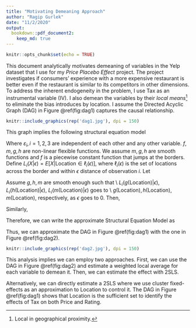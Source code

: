 ```yaml
---
title: "Motivating Demeaning Approach"
author: "Ragip Gurlek"
date: "11/2/2020"
output:
  bookdown::pdf_document2:
    keep_md: true
---
```


```r
knitr::opts_chunk$set(echo = TRUE)
```

This document analytically motivates demeaning of variables in the Yelp dataset that I use for my *Price Placebo Effect* project. The project investigates if consumers' experience with a more expensive restaurant is better even if the restaurant is similar to its competitors in other dimensions. To address the inherent endogeneity in the problem, I use Tax as an instrumental variable (IV). I also demean the variables by their *local means*^[Local in geographical proximity.] to eliminate the bias introduces by location. I assume the Directed Acyclic  Graph (DAG) in Figure \@ref(fig:dag1) captures the causal relationship.

```r
knitr::include_graphics(rep('dag1.jpg'), dpi = 150)
```

This graph implies the following structural equation model

\begin{align*}
\text { Tax } &=f(\text {Location}) \\
U &= m(\text {Location}) +\varepsilon_{1} \\
\text { Price } &= g(\text {Location}) + \alpha_1 \text { Tax } + \gamma_{1} U+\varepsilon_{2} \\
&=g(\text {Location}) + \alpha_1 f(\text {Location}) + \gamma_{1} m(\text {Location}) + \gamma_1 \varepsilon_1 + \varepsilon_{2} \\
\text { Rating }&=\alpha_2 \text { price } + h(\text {Location}) +\gamma_{2} U + \varepsilon_{3} \\
&=\alpha_2 g(\text {Location}) + \alpha_2\alpha_1 f(\text {Location}) + \alpha_2 \gamma_{1} m(\text {Location}) + \alpha_2 \gamma_1  \varepsilon_1 + \alpha_2 \varepsilon_{2} \\
 &+h(\text {Location}) + \gamma_{2} m(\text {Location}) + \gamma_2 \varepsilon_1 + \varepsilon_{3}
\end{align*}

Where $\varepsilon_i, i=1,2,3$ are independent of each other and any other variable. $f,m,g,h$ are non-linear flexible functions. We assume $m,g,h$ are smooth functions and $f$ is a piecewise constant function that jumps at the borders. Define $L_i(X|\epsilon) = E[X | \text {Location} \in \ell_i(\epsilon)]$, where $\ell_i(\epsilon)$ is the set of locations across the border and within $\epsilon$ distance of observation $i$. Let

\begin{align*}
\overline{\text {Rating}_i} &= L_i(\text {Rating}|\epsilon) \\
&= \alpha_2 L_i(g(\text {Location})|\epsilon) + \alpha_2\alpha_1 L_i(f(\text {Location})|\epsilon) + \alpha_2 \gamma_{1} L_i(m(\text {Location})|\epsilon) \\
 &+ L_i(h(\text {Location})|\epsilon) + \gamma_{2} L_i(m(\text {Location})|\epsilon)\\
\end{align*}

Assume $g,h,m$ are smooth enough such that \\ $L_i(g(\text {Location})|\epsilon)$, $L_i(h(\text {Location})|\epsilon)$, $L_i(m(\text {Location})|\epsilon)$ goes to \\
$g(\text {Location}), h(\text {Location}), m(\text {Location})$, respectively, as $\epsilon$ goes to $0$. Then,


\begin{align*}
\widetilde{\text {Rating}}_i &= \text {Rating}_i -  \overline{\text {Rating}_i}\\
&\approx \alpha_2 \alpha_1 [f(\text {Location}) - L_i(f(\text {Location})|\epsilon)] +\left(\alpha_2 \gamma_{1}+\gamma_{2}\right) \varepsilon_1+\alpha_2 \varepsilon_{2}+\varepsilon_{3}
\end{align*}

Similarly,
\begin{align*}
\widetilde{U}_i &\approx \varepsilon_1\\
\widetilde{\text {Tax}}_i &= f(\text {Location}) - L_i(f(\text {Location})|\epsilon)\\
\widetilde{\text {Price}}_i &\approx \alpha_1 [f(\text {Location}) - L_i(f(\text {Location})|\epsilon)] + \gamma_{1} \varepsilon_1+\varepsilon_{2}
\end{align*}

Therefore, we can write the approximate Structural Equation Model as
\begin{align*}
    \widetilde{U}_i &\approx \varepsilon_1\\
    \widetilde{\text {Tax}}_i &= f(\text {Location}) - L_i(f(\text {Location})|\epsilon)\\
    \widetilde{\text {Price}}_i &\approx \alpha_1 \widetilde{\text {Tax}}_i + \gamma_{1} \widetilde{U}_i + \varepsilon_{2} \\
    \widetilde{\text {Rating}}_i &\approx \alpha_2 \widetilde{\text {Price}}_i +\gamma_{2} \widetilde{U}_i+\varepsilon_{3} 
\end{align*}

Thus, we can approximate the DAG in Figure \@ref(fig:dag1) with the one in Figure \@ref(fig:dag2).
```r
knitr::include_graphics(rep('dag2.jpg'), dpi = 150)
```

This analysis implies we can employ two approaches. First, we can use the DAG in Figure \@ref(fig:dag2) and estimate a weighted local average for each variable to demean it. Then, we can estimate the effect with 2SLS.

Alternatively, we can directly estimate a 2SLS where we use cluster fixed-effects as an approximation to Location to control it. The DAG in Figure \@ref(fig:dag1) shows that Location is the sufficient set to identify the effects of Tax on both Price and Rating.